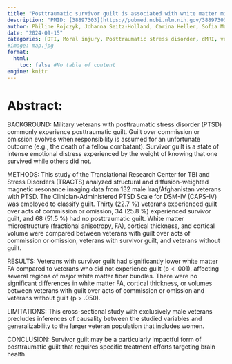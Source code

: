 ```yaml
---
title: "Posttraumatic survivor guilt is associated with white matter microstructure alterations"
description: "PMID: [38897303](https://pubmed.ncbi.nlm.nih.gov/38897303/){target='_blank'}    DOI: [10.1016/j.jad.2024.06.047](https://doi.org/10.1016/j.jad.2024.06.047){target='_blank'}"
author: Philine Rojczyk, Johanna Seitz-Holland, Carina Heller, Sofia Marcolini, Amy D Marshall, Valerie J Sydnor, Elisabeth Kaufmann, Leonard B Jung, Elena M Bonke, Luisa Berger, Lisa F Umminger, Tim L T Wiegand, Kang Ik K Cho, Yogesh Rathi, Sylvain Bouix, Ofer Pasternak, Sidney R Hinds, Catherine B Fortier, David Salat, William P Milberg, Martha E Shenton, Inga K Koerte
date: "2024-09-15"
categories: [DTI, Moral injury, Posttraumatic stress disorder, dMRI, veterans]
#image: map.jpg
format:
  html:
    toc: false #No table of content
engine: knitr
---
```


# Abstract:

BACKGROUND: Military veterans with posttraumatic stress disorder (PTSD) commonly experience posttraumatic guilt. Guilt over commission or omission evolves when responsibility is assumed for an unfortunate outcome (e.g., the death of a fellow combatant). Survivor guilt is a state of intense emotional distress experienced by the weight of knowing that one survived while others did not.

METHODS: This study of the Translational Research Center for TBI and Stress Disorders (TRACTS) analyzed structural and diffusion-weighted magnetic resonance imaging data from 132 male Iraq/Afghanistan veterans with PTSD. The Clinician-Administered PTSD Scale for DSM-IV (CAPS-IV) was employed to classify guilt. Thirty (22.7 %) veterans experienced guilt over acts of commission or omission, 34 (25.8 %) experienced survivor guilt, and 68 (51.5 %) had no posttraumatic guilt. White matter microstructure (fractional anisotropy, FA), cortical thickness, and cortical volume were compared between veterans with guilt over acts of commission or omission, veterans with survivor guilt, and veterans without guilt.

RESULTS: Veterans with survivor guilt had significantly lower white matter FA compared to veterans who did not experience guilt (p < .001), affecting several regions of major white matter fiber bundles. There were no significant differences in white matter FA, cortical thickness, or volumes between veterans with guilt over acts of commission or omission and veterans without guilt (p > .050).

LIMITATIONS: This cross-sectional study with exclusively male veterans precludes inferences of causality between the studied variables and generalizability to the larger veteran population that includes women.

CONCLUSION: Survivor guilt may be a particularly impactful form of posttraumatic guilt that requires specific treatment efforts targeting brain health.
        